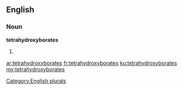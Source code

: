 ==English==

===Noun===
'''tetrahydroxyborates'''

# {{plural of|tetrahydroxyborate}}

[[Category:English plurals]]

[[ar:tetrahydroxyborates]]
[[fr:tetrahydroxyborates]]
[[ku:tetrahydroxyborates]]
[[my:tetrahydroxyborates]]